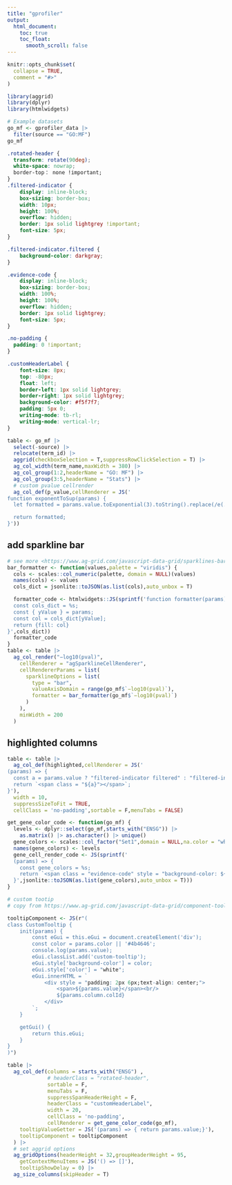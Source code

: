 ```yaml
---
title: "gprofiler"
output:
  html_document:
    toc: true
    toc_float:
      smooth_scroll: false
---
```


```r
knitr::opts_chunk$set(
  collapse = TRUE,
  comment = "#>"
)
```

```r
library(aggrid)
library(dplyr)
library(htmlwidgets)
```

```r
# Example datasets
go_mf <- gprofiler_data |> 
  filter(source == "GO:MF")
go_mf
```

```css
.rotated-header {
  transform: rotate(90deg);
  white-space: nowrap;
  border-top： none !important;
}
.filtered-indicator {
    display: inline-block;
    box-sizing: border-box;
    width: 10px;
    height: 100%;
    overflow: hidden;
    border: 1px solid lightgrey !important;
    font-size: 5px;
}

.filtered-indicator.filtered {
    background-color: darkgray;
}

.evidence-code {
    display: inline-block;
    box-sizing: border-box;
    width: 100%;
    height: 100%;
    overflow: hidden;
    border: 1px solid lightgrey;
    font-size: 5px;
}

.no-padding {
  padding: 0 !important;
}

.customHeaderLabel {
    font-size: 8px;
    top: -80px;
    float: left;
    border-left: 1px solid lightgrey;
    border-right: 1px solid lightgrey;
    background-color: #f5f7f7;
    padding: 5px 0;
    writing-mode: tb-rl;
    writing-mode: vertical-lr;
}
```

```r
table <- go_mf |> 
  select(-source) |> 
  relocate(term_id) |> 
  aggrid(checkboxSelection = T,suppressRowClickSelection = T) |> 
  ag_col_width(term_name,maxWidth = 380) |> 
  ag_col_group(1:2,headerName = "GO: MF") |> 
  ag_col_group(3:5,headerName = "Stats") |> 
  # custom pvalue cellrender
  ag_col_def(p_value,cellRenderer = JS('
function exponentToSup(params) {
  let formatted = params.value.toExponential(3).toString().replace(/e(.*)/, "<sup>$1</sup>");

  return formatted; 
}'))
```

## add sparkline bar


```r
# see more <https://www.ag-grid.com/javascript-data-grid/sparklines-bar-customisation/>
bar_formatter <- function(values,palette = "viridis") {
  cols <- scales::col_numeric(palette, domain = NULL)(values)
  names(cols) <- values
  cols_dict = jsonlite::toJSON(as.list(cols),auto_unbox = T)

  formatter_code <- htmlwidgets::JS(sprintf('function formatter(params) {
  const cols_dict = %s;
  const { yValue } = params;
  const col = cols_dict[yValue];
  return {fill: col}
}',cols_dict))
  formatter_code
}
table <- table |> 
  ag_col_render("−log10(pval)",
    cellRenderer = "agSparklineCellRenderer",
    cellRendererParams = list(
      sparklineOptions = list(
        type = "bar",
        valueAxisDomain = range(go_mf$`−log10(pval)`),
        formatter = bar_formatter(go_mf$`−log10(pval)`)
      )
    ),
    minWidth = 200
  )
```

## highlighted columns

```r
table <- table |> 
  ag_col_def(highlighted,cellRenderer = JS('
(params) => {
  const a = params.value ? "filtered-indicator filtered" : "filtered-indicator";
  return `<span class = "${a}"></span>`;
}'),
  width = 10,
  suppressSizeToFit = TRUE,
  cellClass = 'no-padding',sortable = F,menuTabs = FALSE)
```

```r
get_gene_color_code <- function(go_mf) {
  levels <- dplyr::select(go_mf,starts_with("ENSG")) |> 
    as.matrix() |> as.character() |> unique()
  gene_colors <- scales::col_factor("Set1",domain = NULL,na.color = "white")(levels)
  names(gene_colors) <- levels
  gene_cell_render_code <- JS(sprintf('
  (params) => {
    const gene_colors = %s;
    return `<span class = "evidence-code" style = "background-color: ${gene_colors[params.value]}"></span>`;
  }',jsonlite::toJSON(as.list(gene_colors),auto_unbox = T)))
}

# custom tootip
# copy from https://www.ag-grid.com/javascript-data-grid/component-tooltip/

tooltipComponent <- JS(r"(
class CustomTooltip {
    init(params) {
        const eGui = this.eGui = document.createElement('div');
        const color = params.color || '#4b4646';
        console.log(params.value);
        eGui.classList.add('custom-tooltip');
        eGui.style['background-color'] = color;
        eGui.style['color'] = "white";
        eGui.innerHTML = `
            <div style = "padding: 2px 6px;text-align: center;">
                <span>${params.value}</span><br/>
                ${params.column.colId}
            </div>
        `;
    }

    getGui() {
        return this.eGui;
    }
}
)")

table |> 
  ag_col_def(columns = starts_with("ENSG") ,
             # headerClass = "rotated-header",
             sortable = F,
             menuTabs = F,
             suppressSpanHeaderHeight = F,
             headerClass = "customHeaderLabel",
             width = 20,
             cellClass = 'no-padding',
             cellRenderer = get_gene_color_code(go_mf),
    tooltipValueGetter = JS('(params) => { return params.value;}'),
    tooltipComponent = tooltipComponent
  ) |> 
  # set aggrid options
  ag_gridOptions(headerHeight = 32,groupHeaderHeight = 95,
    getContextMenuItems = JS('() => []'),
    tooltipShowDelay = 0) |> 
  ag_size_columns(skipHeader = T)
```
